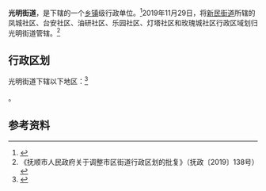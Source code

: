 {{中国乡级行政区|21/04/04/005/000
| 政府驻地 = 光明二街1号
| 电话区号 = 24
}}

'''光明街道'''，是{{PRC admin/fullname|21/04/04/005/000|3}}下辖的一个[[乡镇|乡镇]]级行政单位。<ref>{{PRC admin/ref sgc|{{PRC admin/parent|21/04/04/005/000}}}}</ref>2019年11月29日，将[[新民街道|新民街道]]所辖的凤城社区、台安社区、油研社区、乐园社区、灯塔社区和玫瑰城社区行政区域划归光明街道管辖。<ref>《抚顺市人民政府关于调整市区街道行政区划的批复》（抚政〔2019〕138号）</ref>

== 行政区划 ==

光明街道下辖以下地区：<ref>{{PRC admin/ref sgc|21/04/04/005/000}}</ref>

{{PRC admin/children|21/04/04/005/000}}。

== 参考资料 ==

{{reflist}}

{{PRC admin/navcat|21/04/04/005/000}}